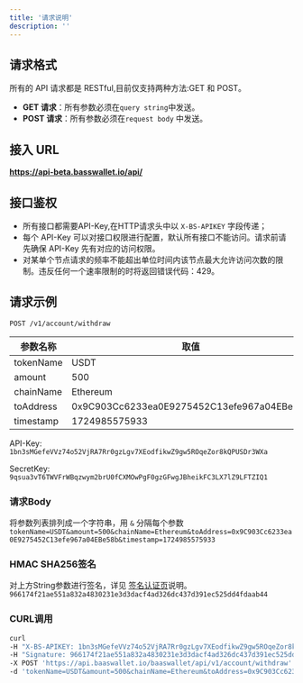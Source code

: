 ```yaml
---
title: '请求说明'
description: ''
---
```


## 请求格式

所有的 API 请求都是 RESTful,目前仅支持两种方法:GET 和 POST。

*  **GET 请求**：所有参数必须在`query string`中发送。
* **POST 请求**：所有参数必须在`request body` 中发送。

## 接入 URL

**https://api-beta.basswallet.io/api/**


## 接口鉴权

- 所有接口都需要API-Key,在HTTP请求头中以 `X-BS-APIKEY` 字段传递；
- 每个 API-Key 可以对接口权限进行配置，默认所有接口不能访问。请求前请先确保 API-Key 先有对应的访问权限。
- 对某单个节点请求的频率不能超出单位时间内该节点最大允许访问次数的限制。违反任何一个速率限制的时将返回错误代码：429。


## 请求示例

`POST /v1/account/withdraw`

| 参数名称   | 取值                                        |
|------------|---------------------------------------------|
| tokenName  | USDT                                        |
| amount     | 500                                         |
| chainName  | Ethereum                                    |
| toAddress  | 0x9C903Cc6233ea0E9275452C13efe967a04EBe58b |
| timestamp  | 1724985575933                               |

API-Key: `1bn3sMGefeVVz74o52VjRA7Rr0gzLgv7XEodfikwZ9gw5ROqeZor8kQPUSDr3WXa`

SecretKey: `9qsua3vT6TWVFrWBqzwym2brU0fCXMOwPgF0gzGFwgJBheikFC3LX7lZ9LFTZIQ1`

### 请求Body
将参数列表排列成一个字符串，用 `&` 分隔每个参数
`
tokenName=USDT&amount=500&chainName=Ethereum&toAddress=0x9C903Cc6233ea0E9275452C13efe967a04EBe58b&timestamp=1724985575933
`

### HMAC SHA256签名
对上方String参数进行签名，详见 [签名认证页](/api-reference/info/sign-info)说明。
`
966174f21ae551a832a4830231e3d3dacf4ad326dc437d391ec525dd4fdaab44
`

### CURL调用
```bash
curl
-H "X-BS-APIKEY: 1bn3sMGefeVVz74o52VjRA7Rr0gzLgv7XEodfikwZ9gw5ROqeZor8kQPUSDr3WXa"
-H "Signature: 966174f21ae551a832a4830231e3d3dacf4ad326dc437d391ec525dd4fdaab44"
-X POST 'https://api.baaswallet.io/baaswallet/api/v1/account/withdraw'
-d 'tokenName=USDT&amount=500&chainName=Ethereum&toAddress=0x9C903Cc6233ea0E9275452C13efe967a04EBe58b&timestamp=1724985575933'
```